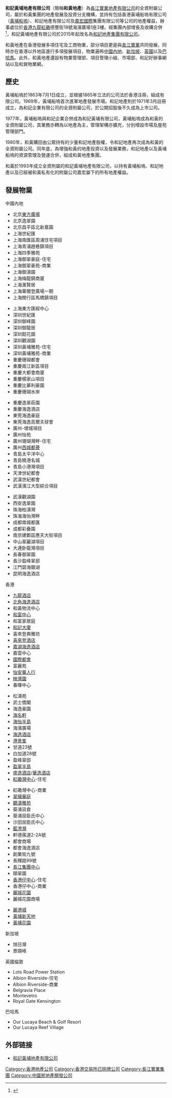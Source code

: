 {{Infobox_Company |
  company_name_zh = 和記黃埔地產有限公司 |
  company_name = 和記黃埔地產有限公司 |
  company_logo =  [[File:hwp.png|File:hwp.png]]|
  company_type = [[私人公司|私人公司]] |
  foundation = 1993年|
  location = {{HKG}}[[九龍|九龍]][[紅磡|紅磡]]德豐街18號海濱廣場1座3樓|
  industry =  [[地產|地產]]|
  successor = [[和記地產集團有限公司|和記地產集團有限公司]]|
  key_people = | 
  sales =  |
  profit =  |
  asset =  |
  market_value = |
  num_employees = |
  revenue = |
  products = |
  parent = [[長江實業地產|長江實業地產]]| 
  homepage = [http://www.hwpg.com 和記黃埔地產有限公司]
}}

'''和記黃埔地產有限公司'''（簡稱'''和黃地產'''）為[[長江實業地產有限公司|長江實業地產有限公司]]的全資附屬公司，屬於和黃集團的地產發展及投資分支機構，並持有包括香港黃埔船塢有限公司（[[黃埔船塢|黃埔船塢]]）、和記地產有限公司及[[嘉宏國際|嘉宏國際]]集團有限公司等公司的地產權益，辦事處位於[[香港|香港]][[九龍|九龍]][[紅磡|紅磡]]德豐街18號海濱廣場1座3樓。經集團內部增長及收購合併<ref>{{Cite web |url=https://www.ckah.com/tchi/about_senioradvisor.html |title=存档副本 |accessdate=2020-07-29 |archive-date=2020-10-25 |archive-url=https://web.archive.org/web/20201025104755/https://www.ckah.com/tchi/about_senioradvisor.html |dead-url=no }}</ref>，和記黃埔地產有限公司於2015年起改名為[[和記地產集團有限公司|和記地產集團有限公司]]。

和黃地產在香港發展多項住宅及工商物業，部分項目更是與[[長江實業|長江實業]]共同發展，同時亦在香港以外地區進行多項發展項目，物業遍佈[[中國內地|中國內地]]、[[新加坡|新加坡]]、[[英國|英國]]以及[[巴哈馬|巴哈馬]]。此外，和黃地產還設有物業管理部、項目管理小組、市場部、和記好辦事網站以及和巽物業網。

==歷史==
黃埔船塢於1863年7月1日成立，並根據1865年立法的公司法於香港注冊，組成有限公司。1969年，黃埔船塢首次進軍地產發展市場。和記地產則於1971年3月註冊成立，為和記企業有限公司的全資附屬公司，於公開招股後不久成為上市公司。

1977年，黃埔船塢與和記企業合併成為和記黃埔有限公司，黃埔船塢成為和黃的全資附屬公司，其業務亦轉為以地產為主，管理架構亦擴充，分別增設市場及屋苑管理部門。

1980年，和黃購回由公眾持有的少量和記地產股權，令和記地產再次成為和黃的全資附屬公司。同年底，為增強和黃的地產投資以及發展業務，和記地產以及黃埔船塢的資源管理及營運合併，組成和黃地產集團。

和黃於1993年成立全資附屬的和記黃埔地產有限公司，以持有黃埔船塢、和記地產以及已經被和黃私有化的附屬公司嘉宏屬下的所有地產權益。

==發展物業==

中國內地
{{col-begin}}
{{col-break}}
*北京[[東方廣場|東方廣場]]
*北京逸翠園
*北京昌平區北新嘉園
*上海世紀匯
*上海南匯區周浦住宅項目
*上海青浦趙巷鎮項目
*上海四季雅苑
*上海御翠豪庭-住宅
*上海御翠豪苑-商業
*上海御濤園
*上海梅龍鎮商廈
*上海滙賢居
*上海華爾登廣場一期
*上海閔行區馬橋鎮項目
{{col-break}}
*上海東方匯經中心
*深圳世紀匯
*深圳御峰園
*深圳御龍居
*深圳懿花園
*深圳觀湖園
*深圳黃埔雅苑-住宅
*深圳黃埔雅苑-商業
*重慶珊瑚都會
*重慶兩江新區項目
*重慶大都會商廈
*重慶楊家山項目
*重慶比華利豪園
*重慶珊瑚水岸
{{col-break}}
*重慶逸翠莊園
*重慶海逸酒店
*東莞海逸豪庭
*東莞海逸高爾夫球會
*廣州-增城項目
*廣州怡苑
*廣州珊瑚灣畔-住宅
*廣州[[西城都薈|西城都薈]]
*青島太平洋中心
*青島曉港名城
*青島小港灣項目
*天津世紀都會
*武漢世紀都會
*武漢濱江大型綜合項目
{{col-break}}
*武漢觀湖園
*西安逸翠園
*珠海柏濤灣
*珠海海怡灣畔
*成都南城都匯
*成都彩叠園
*南京建鄴區應天大街項目
*中山翠麗湖項目
*大連卧龍灣項目
*長春御翠園
*長沙盈峰翠邸
*江門碧海銀湖
*昆明海逸酒店
{{col-end}}
香港
{{col-begin}}
{{col-break}}
*[[九龍酒店|九龍酒店]]
*[[北角海逸酒店|北角海逸酒店]]
*和黃物流中心
*[[和富中心|和富中心]]
*和富家居庭
*[[和記大廈|和記大廈]]
*喜來登典雅坊
*[[喜來登酒店_(香港)|喜來登酒店]]
*[[嘉湖海逸酒店|嘉湖海逸酒店]]
*嘉雲中心
*[[國際都會|國際都會]]
*富麗苑
*[[怡安華人行|怡安華人行]]
*[[映灣園|映灣園]]
*春暉中心
{{col-break}}
*松濤苑
*武士僑閣
*海逸豪園
*[[海名軒|海名軒]]
*[[海怡半島|海怡半島]]
*海濱廣場
*[[海逸酒店|海逸酒店]]
*[[港景峯|港景峯]]
*甘道23號
*白加道28號
*盈峰翠邸
*[[盈翠半島|盈翠半島]]
*[[盛逸酒店|盛逸酒店]]/[[華逸酒店|華逸酒店]]
*[[紅磡灣中心|紅磡灣中心]]-住宅
{{col-break}}
*紅磡灣中心-商業
*[[翠擁華庭|翠擁華庭]]
*[[聽濤雅苑|聽濤雅苑]]
*葵涌貨倉
*葵涌屈臣氏中心
*沙田屈臣氏中心
*[[藍澄灣|藍澄灣]]
*軒德蓀道2-2A號
*都會商場
*都會海逸酒店
*創業街九號
*長輝路99號
*[[長江集團中心|長江集團中心]]
*頤翠園
*[[香港仔中心|香港仔中心]]-住宅
*香港仔中心-商業
*[[麗城花園|麗城花園]]
*麗城花園商場
{{col-break}}
*[[麗港城|麗港城]]
*[[黃埔新天地|黃埔新天地]]
*[[黃埔花園|黃埔花園]]
{{col-end}}
新加坡
*旭日灣
*景頤峰

英國倫敦
*Lots Road Power Station
*Albion Riverside-住宅
*Albion Riverside-商業
*Belgravia Place
*Montevetro
*Royal Gate Kensington

巴哈馬
*Our Lucaya Beach & Golf Resort
*Our Lucaya Reef Village

==外部链接==
* [http://www.hwpg.com 和記黃埔地產有限公司]{{Wayback|url=http://www.hwpg.com/ |date=20150527115348 }}

{{長江集團}}

[[Category:香港地產公司|Category:香港地產公司]]
[[Category:香港交易所已除牌公司|Category:香港交易所已除牌公司]]
[[Category:長江實業集團|Category:長江實業集團]]
[[Category:中國房地產開發公司|Category:中國房地產開發公司]]